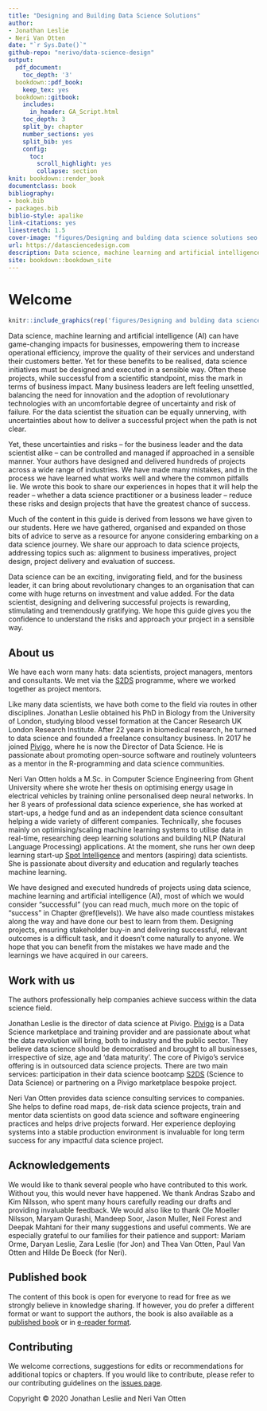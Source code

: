 ```yaml
--- 
title: "Designing and Building Data Science Solutions"
author:
- Jonathan Leslie
- Neri Van Otten
date: "`r Sys.Date()`"
github-repo: "nerivo/data-science-design"
output:
  pdf_document:
    toc_depth: '3'
  bookdown::pdf_book:
    keep_tex: yes
  bookdown::gitbook:
    includes:
      in_header: GA_Script.html
    toc_depth: 3
    split_by: chapter
    number_sections: yes
    split_bib: yes
    config:
      toc:
        scroll_highlight: yes
        collapse: section
knit: bookdown::render_book
documentclass: book
bibliography:
- book.bib
- packages.bib
biblio-style: apalike
link-citations: yes
linestretch: 1.5
cover-image: "figures/Designing and bulding data science solutions seo.jpg"
url: https://datasciencedesign.com
description: Data science, machine learning and artificial intelligence (AI) can have game-changing impacts for businesses, empowering them to increase operational efficiency, improve the quality of their services and understand their customers better. Yet for these benefits to be realised, data science initiatives must be designed and executed in a sensible way. Often these projects, while successful from a scientific standpoint, miss the mark in terms of business impact. Many business leaders are left feeling unsettled, balancing the need for innovation and the adoption of revolutionary technologies with an uncomfortable degree of uncertainty and risk of failure. For the data scientist the situation can be equally unnerving, with uncertainties about how to deliver a successful project when the path is not clear. Yet, these uncertainties and risks -- for the business leader and the data scientist alike -- can be controlled and managed if approached in a sensible manner. Your authors have designed and delivered hundreds of projects across a wide range of industries. We have made many mistakes, and in the process we have learned what works well and where the common pitfalls lie. We wrote this book to share our experiences in hopes that it will help the reader -- whether a data science practitioner or a business leader -- reduce these risks and design projects that have the greatest chance of success. Much of the content in this guide is derived from lessons we have given to our students. Here we have gathered, organised and expanded on those bits of advice to serve as a resource for anyone considering embarking on a data science journey. We share our approach to data science projects, addressing topics such as alignment to business imperatives, project design, project delivery and evaluation of success. Data science can be an exciting, invigorating field, and for the business leader, it can bring about revolutionary changes to an organisation that can come with huge returns on investment and value added. For the data scientist, designing and delivering successful projects is rewarding, stimulating and tremendously gratifying. We hope this guide gives you the confidence to understand the risks and approach your project in a sensible way. 
site: bookdown::bookdown_site
---
```


# Welcome {-}

```r
knitr::include_graphics(rep('figures/Designing and bulding data science solutions seo.jpg', 1))
```

Data science, machine learning and artificial intelligence (AI) can have game-changing impacts for businesses, empowering them to increase operational efficiency, improve the quality of their services and understand their customers better. Yet for these benefits to be realised, data science initiatives must be designed and executed in a sensible way. Often these projects, while successful from a scientific standpoint, miss the mark in terms of business impact. Many business leaders are left feeling unsettled, balancing the need for innovation and the adoption of revolutionary technologies with an uncomfortable degree of uncertainty and risk of failure. For the data scientist the situation can be equally unnerving, with uncertainties about how to deliver a successful project when the path is not clear. 

Yet, these uncertainties and risks -- for the business leader and the data scientist alike -- can be controlled and managed if approached in a sensible manner. Your authors have designed and delivered hundreds of projects across a wide range of industries. We have made many mistakes, and in the process we have learned what works well and where the common pitfalls lie. We wrote this book to share our experiences in hopes that it will help the reader -- whether a data science practitioner or a business leader -- reduce these risks and design projects that have the greatest chance of success. 

Much of the content in this guide is derived from lessons we have given to our students. Here we have gathered, organised and expanded on those bits of advice to serve as a resource for anyone considering embarking on a data science journey. We share our approach to data science projects, addressing topics such as: alignment to business imperatives, project design, project delivery and evaluation of success. 

Data science can be an exciting, invigorating field, and for the business leader, it can bring about revolutionary changes to an organisation that can come with huge returns on investment and value added. For the data scientist, designing and delivering successful projects is rewarding, stimulating and tremendously gratifying. We hope this guide gives you the confidence to understand the risks and approach your project in a sensible way. 


## About us {-}
We have each worn many hats: data scientists, project managers, mentors and consultants. We met via the [S2DS](http://www.s2ds.org/){target="_blank"} programme, where we worked together as project mentors. 

Like many data scientists, we have both come to the field via routes in other disciplines. Jonathan Leslie obtained his PhD in Biology from the University of London, studying blood vessel formation at the Cancer Research UK London Research Institute. After 22 years in biomedical research, he turned to data science and founded a freelance consultancy business. In 2017 he joined [Pivigo](https://www.pivigo.com){target="_blank"}, where he is now the Director of Data Science. He is passionate about promoting open-source software and routinely volunteers as a mentor in the R-programming and data science communities.

Neri Van Otten holds a M.Sc. in Computer Science Engineering from Ghent University where she wrote her thesis on optimising energy usage in electrical vehicles by training online personalised deep neural networks. In her 8 years of professional data science experience, she has worked at start-ups, a hedge fund and as an independent data science consultant helping a wide variety of different companies. Technically, she focuses mainly on optimising/scaling machine learning systems to utilise data in real-time, researching deep learning solutions and building NLP (Natural Language Processing) applications. At the moment, she runs her own deep learning start-up [Spot Intelligence](https://spotintelligence.com/){target="_blank"} and mentors (aspiring) data scientists. She is passionate about diversity and education and regularly teaches machine learning.

We have designed and executed hundreds of projects using data science, machine learning and artificial intelligence (AI), most of which we would consider “successful” (you can read much, much more on the topic of “success” in Chapter \@ref(levels)). We have also made countless mistakes along the way and have done our best to learn from them. Designing projects, ensuring stakeholder buy-in and delivering successful, relevant outcomes is a difficult task, and it doesn’t come naturally to anyone. We hope that you can benefit from the mistakes we have made and the learnings we have acquired in our careers. 

## Work with us {-}

The authors professionally help companies achieve success within the data science field.

Jonathan Leslie is the director of data science at Pivigo. [Pivigo](https://www.pivigo.com){target="_blank"} is a Data Science marketplace and training provider and are passionate about what the data revolution will bring, both to industry and the public sector. They believe data science should be democratised and brought to all businesses, irrespective of size, age and 'data maturity'. The core of Pivigo's service offering is in outsourced data science projects. There are two main services: participation in their data science bootcamp [S2DS](http://www.s2ds.org/){target="_blank"} (Science to Data Science) or partnering on a Pivigo marketplace bespoke project.

Neri Van Otten provides data science consulting services to companies. She helps to define road maps, de-risk data science projects, train and mentor data scientists on good data science and software engineering practices and helps drive projects forward. Her experience deploying systems into a stable production environment is invaluable for long term success for any impactful data science project.

## Acknowledgements {-}
We would like to thank several people who have contributed to this work. Without you, this would never have happened. We thank Andras Szabo and Kim Nilsson, who spent many hours carefully reading our drafts and providing invaluable feedback. We would also like to thank Ole Moeller Nilsson, Maryam Qurashi, Mandeep Soor, Jason Muller, Neil Forest and Deepak Mahtani for their many suggestions and useful comments. We are especially grateful to our families for their patience and support: Mariam Orme, Daryan Leslie, Zara Leslie (for Jon) and Thea Van Otten, Paul Van Otten and Hilde De Boeck (for Neri). 

## Published book {-}
The content of this book is open for everyone to read for free as we strongly believe in knowledge sharing. If however, you do prefer a different format or want to support the authors, the book is also available as a [published book](https://www.amazon.co.uk/dp/B08L5M5H18){target="_blank"} or in [e-reader format](https://www.amazon.co.uk/dp/B08HSHKK4B){target="_blank"}.

## Contributing {-}
We welcome corrections, suggestions for edits or recommendations for additional topics or chapters. If you would like to contribute, please refer to our contributing guidelines on the [issues page](https://github.com/nerivo/data-science-design/issues){target='_blank'}.

Copyright &copy; 2020 Jonathan Leslie and Neri Van Otten
